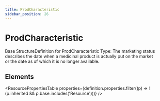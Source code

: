 ```yaml
---
title: ProdCharacteristic
sidebar_position: 26
---
```



# ProdCharacteristic

Base <Link to="/docs/api/fhir/resources/structuredefinition">StructureDefinition</Link> for <Link to="/docs/api/fhir/datatypes/prodcharacteristic">ProdCharacteristic</Link> Type: The marketing status describes the date when a medicinal product is actually put on the market or the date as of which it is no longer available.

<Tabs queryString="section">
  <TabItem value="schema" label="Schema" default>

## Elements

<ResourcePropertiesTable
  properties={definition.properties.filter((p) => !(p.inherited && p.base.includes('Resource')))}
/>

  </TabItem>

</Tabs>
